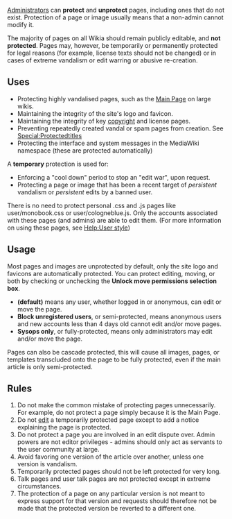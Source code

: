 [[Project:Administrators|Administrators]] can '''protect''' and '''unprotect''' pages, including ones that do not exist. Protection of a page or image usually means that a non-admin cannot modify it.

The majority of pages on all Wikia should remain publicly editable, and '''not protected'''. Pages may, however, be temporarily or permanently protected for legal reasons (for example, license texts should not be changed) or in cases of extreme vandalism or edit warring or abusive re-creation.

==Uses==
*Protecting highly vandalised pages, such as the [[Main Page]] on large wikis.
*Maintaining the integrity of the site's logo and favicon.
*Maintaining the integrity of key [[Project:copyrights|copyright]] and license pages.
*Preventing repeatedly created vandal or spam pages from creation. See [[Special:Protectedtitles]]
*Protecting the interface and system messages in the MediaWiki namespace (these are protected automatically)

A '''temporary''' protection is used for:
*Enforcing a "cool down" period to stop an "edit war", upon request.
*Protecting a page or image that has been a recent target of ''persistent'' vandalism or ''persistent'' edits by a banned user. 

There is no need to protect personal .css and .js pages like user/monobook.css or user/cologneblue.js. Only the accounts associated with these pages (and admins) are able to edit them. (For more information on using these pages, see [[Help:User style]])

== Usage ==
Most pages and images are unprotected by default, only the site logo and favicons are automatically protected. You can protect editing, moving, or both by checking or unchecking the '''Unlock move permissions selection box'''.

*'''(default)''' means any user, whether logged in or anonymous, can edit or move the page. 
*'''Block unregistered users''', or semi-protected, means anonymous users and new accounts less than 4 days old cannot edit and/or move pages.
*'''Sysops only''', or fully-protected, means only administrators may edit and/or move the page.

Pages can also be cascade protected, this will cause all images, pages, or templates transcluded onto the page to be fully protected, even if the main article is only semi-protected.

==Rules==
#Do not make the common mistake of protecting pages unnecessarily. For example, do not protect a page simply because it is the Main Page.
#Do not [[Help:Editing|edit]] a temporarily protected page except to add a notice explaining the page is protected.
#Do not protect a page you are involved in an edit dispute over. Admin powers are not editor privileges - admins should only act as servants to the user community at large. 
#Avoid favoring one version of the article over another, unless one version is vandalism. 
#Temporarily protected pages should not be left protected for very long.
#Talk pages and user talk pages are not protected except in extreme circumstances.
#The protection of a page on any particular version is not meant to express support for that version and requests should therefore not be made that the protected version be reverted to a different one.

[[Category:Site administration|{{PAGENAME}}]]